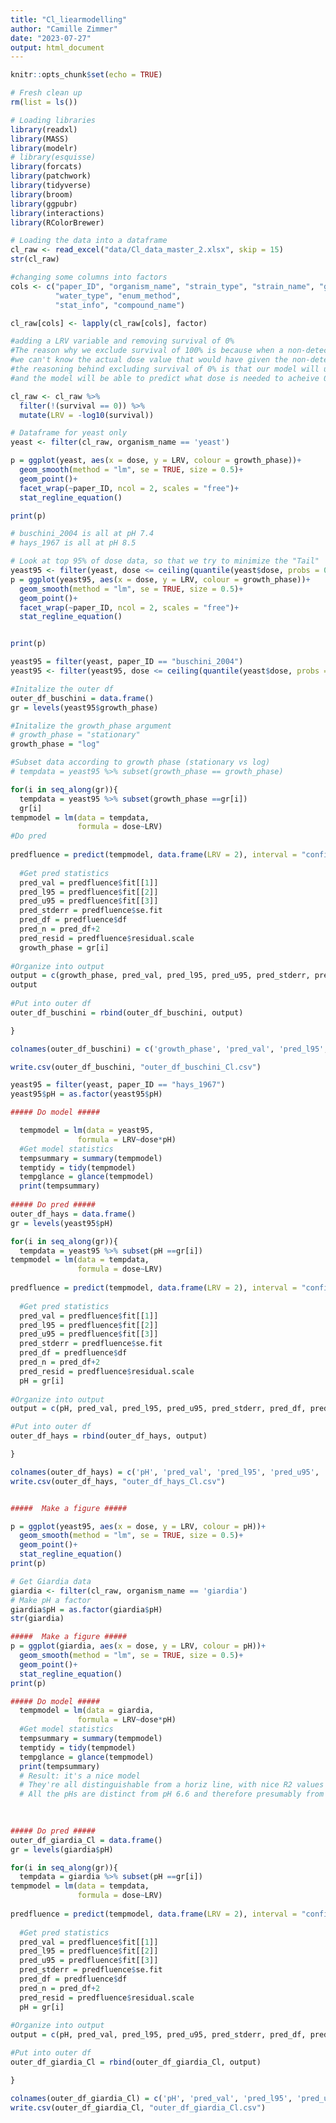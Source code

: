 ```yaml
---
title: "Cl_liearmodelling"
author: "Camille Zimmer"
date: "2023-07-27"
output: html_document
---
```


```r
knitr::opts_chunk$set(echo = TRUE)

# Fresh clean up
rm(list = ls())

# Loading libraries
library(readxl)
library(MASS)
library(modelr)
# library(esquisse)
library(forcats)
library(patchwork)
library(tidyverse)
library(broom)
library(ggpubr)
library(interactions)
library(RColorBrewer)

```

```r
# Loading the data into a dataframe 
cl_raw <- read_excel("data/Cl_data_master_2.xlsx", skip = 15)
str(cl_raw)

#changing some columns into factors
cols <- c("paper_ID", "organism_name", "strain_type", "strain_name", "growth_phase", 
          "water_type", "enum_method",  
          "stat_info", "compound_name")

cl_raw[cols] <- lapply(cl_raw[cols], factor)

#adding a LRV variable and removing survival of 0%
#The reason why we exclude survival of 100% is because when a non-detect is reached in an experiment, 
#we can't know the actual dose value that would have given the non-detect in the first place, it's an upper bound
#the reasoning behind excluding survival of 0% is that our model will use the data points where a certain survival is acheived with a known dose
#and the model will be able to predict what dose is needed to acheive 0% survival.

cl_raw <- cl_raw %>%
  filter(!(survival == 0)) %>% 
  mutate(LRV = -log10(survival))

# Dataframe for yeast only
yeast <- filter(cl_raw, organism_name == 'yeast')

```

```r


p = ggplot(yeast, aes(x = dose, y = LRV, colour = growth_phase))+
  geom_smooth(method = "lm", se = TRUE, size = 0.5)+
  geom_point()+
  facet_wrap(~paper_ID, ncol = 2, scales = "free")+
  stat_regline_equation()

print(p)

# buschini_2004 is all at pH 7.4
# hays_1967 is all at pH 8.5

# Look at top 95% of dose data, so that we try to minimize the "Tail"
yeast95 <- filter(yeast, dose <= ceiling(quantile(yeast$dose, probs = 0.95)))
p = ggplot(yeast95, aes(x = dose, y = LRV, colour = growth_phase))+
  geom_smooth(method = "lm", se = TRUE, size = 0.5)+
  geom_point()+
  facet_wrap(~paper_ID, ncol = 2, scales = "free")+
  stat_regline_equation()


print(p)

```

```r

yeast95 = filter(yeast, paper_ID == "buschini_2004")
yeast95 <- filter(yeast95, dose <= ceiling(quantile(yeast$dose, probs = 0.95)))

#Initalize the outer df
outer_df_buschini = data.frame()
gr = levels(yeast95$growth_phase)

#Initalize the growth_phase argument
# growth_phase = "stationary"
growth_phase = "log"

#Subset data according to growth phase (stationary vs log)
# tempdata = yeast95 %>% subset(growth_phase == growth_phase)

for(i in seq_along(gr)){
  tempdata = yeast95 %>% subset(growth_phase ==gr[i])
  gr[i]
tempmodel = lm(data = tempdata, 
               formula = dose~LRV)
#Do pred
  
predfluence = predict(tempmodel, data.frame(LRV = 2), interval = "confidence", se.fit=TRUE)
  
  #Get pred statistics
  pred_val = predfluence$fit[[1]]
  pred_l95 = predfluence$fit[[2]]
  pred_u95 = predfluence$fit[[3]]
  pred_stderr = predfluence$se.fit
  pred_df = predfluence$df
  pred_n = pred_df+2
  pred_resid = predfluence$residual.scale
  growth_phase = gr[i]
  
#Organize into output
output = c(growth_phase, pred_val, pred_l95, pred_u95, pred_stderr, pred_df, pred_n, pred_resid)
output
  
#Put into outer df
outer_df_buschini = rbind(outer_df_buschini, output)

}

colnames(outer_df_buschini) = c('growth_phase', 'pred_val', 'pred_l95', 'pred_u95', 'pred_stderr', 'pred_df', 'pred_n', 'pred_resid')

write.csv(outer_df_buschini, "outer_df_buschini_Cl.csv")

```


```r

yeast95 = filter(yeast, paper_ID == "hays_1967")
yeast95$pH = as.factor(yeast95$pH)

##### Do model #####

  tempmodel = lm(data = yeast95, 
               formula = LRV~dose*pH)
  #Get model statistics
  tempsummary = summary(tempmodel)
  temptidy = tidy(tempmodel)
  tempglance = glance(tempmodel)
  print(tempsummary)
  
##### Do pred #####
outer_df_hays = data.frame()
gr = levels(yeast95$pH)

for(i in seq_along(gr)){
  tempdata = yeast95 %>% subset(pH ==gr[i])
tempmodel = lm(data = tempdata, 
               formula = dose~LRV)
  
predfluence = predict(tempmodel, data.frame(LRV = 2), interval = "confidence", se.fit=TRUE)
  
  #Get pred statistics
  pred_val = predfluence$fit[[1]]
  pred_l95 = predfluence$fit[[2]]
  pred_u95 = predfluence$fit[[3]]
  pred_stderr = predfluence$se.fit
  pred_df = predfluence$df
  pred_n = pred_df+2
  pred_resid = predfluence$residual.scale
  pH = gr[i]
  
#Organize into output
output = c(pH, pred_val, pred_l95, pred_u95, pred_stderr, pred_df, pred_n, pred_resid)

#Put into outer df
outer_df_hays = rbind(outer_df_hays, output)

}

colnames(outer_df_hays) = c('pH', 'pred_val', 'pred_l95', 'pred_u95', 'pred_stderr', 'pred_df', 'pred_n', 'pred_resid')
write.csv(outer_df_hays, "outer_df_hays_Cl.csv")


#####  Make a figure #####

p = ggplot(yeast95, aes(x = dose, y = LRV, colour = pH))+
  geom_smooth(method = "lm", se = TRUE, size = 0.5)+
  geom_point()+
  stat_regline_equation()
print(p)

```


```r
# Get Giardia data
giardia <- filter(cl_raw, organism_name == 'giardia')
# Make pH a factor
giardia$pH = as.factor(giardia$pH)
str(giardia)

#####  Make a figure #####
p = ggplot(giardia, aes(x = dose, y = LRV, colour = pH))+
  geom_smooth(method = "lm", se = TRUE, size = 0.5)+
  geom_point()+
  stat_regline_equation()
print(p)

##### Do model #####
  tempmodel = lm(data = giardia, 
               formula = LRV~dose*pH)
  #Get model statistics
  tempsummary = summary(tempmodel)
  temptidy = tidy(tempmodel)
  tempglance = glance(tempmodel)
  print(tempsummary)
  # Result: it's a nice model
  # They're all distinguishable from a horiz line, with nice R2 values
  # All the pHs are distinct from pH 6.6 and therefore presumably from each other as well
  

  
##### Do pred #####
outer_df_giardia_Cl = data.frame()
gr = levels(giardia$pH)

for(i in seq_along(gr)){
  tempdata = giardia %>% subset(pH ==gr[i])
tempmodel = lm(data = tempdata, 
               formula = dose~LRV)
  
predfluence = predict(tempmodel, data.frame(LRV = 2), interval = "confidence", se.fit=TRUE)
  
  #Get pred statistics
  pred_val = predfluence$fit[[1]]
  pred_l95 = predfluence$fit[[2]]
  pred_u95 = predfluence$fit[[3]]
  pred_stderr = predfluence$se.fit
  pred_df = predfluence$df
  pred_n = pred_df+2
  pred_resid = predfluence$residual.scale
  pH = gr[i]
  
#Organize into output
output = c(pH, pred_val, pred_l95, pred_u95, pred_stderr, pred_df, pred_n, pred_resid)

#Put into outer df
outer_df_giardia_Cl = rbind(outer_df_giardia_Cl, output)

}

colnames(outer_df_giardia_Cl) = c('pH', 'pred_val', 'pred_l95', 'pred_u95', 'pred_stderr', 'pred_df', 'pred_n', 'pred_resid')
write.csv(outer_df_giardia_Cl, "outer_df_giardia_Cl.csv")

```